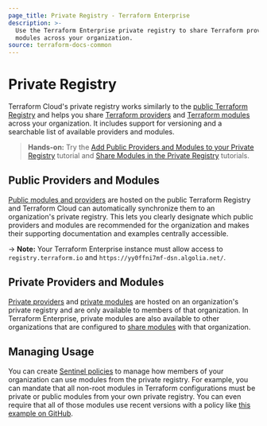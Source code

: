 ```yaml
---
page_title: Private Registry - Terraform Enterprise
description: >-
  Use the Terraform Enterprise private registry to share Terraform providers and
  modules across your organization.
source: terraform-docs-common
---
```


# Private Registry

Terraform Cloud's private registry works similarly to the [public Terraform Registry](/registry) and helps you share [Terraform providers](/language/providers) and [Terraform modules](/language/modules) across your organization. It includes support for versioning and a searchable list of available providers and modules.

> **Hands-on:** Try the [Add Public Providers and Modules to your Private Registry](https://learn.hashicorp.com/tutorials/terraform/private-registry-add) tutorial and [Share Modules in the Private Registry](/terraform/tutorials/modules/module-private-registry-share) tutorials.

## Public Providers and Modules

[Public modules and providers](/enterprise/registry/add) are hosted on the public Terraform Registry and Terraform Cloud can automatically synchronize them to an organization's private registry. This lets you clearly designate which public providers and modules are recommended for the organization and makes their supporting documentation and examples centrally accessible.

-> **Note:** Your Terraform Enterprise instance must allow access to `registry.terraform.io` and `https://yy0ffni7mf-dsn.algolia.net/`.

## Private Providers and Modules

[Private providers](/enterprise/registry/publish-providers) and [private modules](/enterprise/registry/publish) are hosted on an organization's private registry and are only available to members of that organization. In Terraform Enterprise, private modules are also available to other organizations that are configured to [share modules](/enterprise/admin/application/module-sharing) with that organization.

## Managing Usage

You can create [Sentinel policies](/enterprise/sentinel) to manage how members of your organization can use modules from the private registry. For example, you can mandate that all non-root modules in Terraform configurations must be private or public modules from your own private registry. You can even require that all of those modules use recent versions with a policy like [this example on GitHub](https://github.com/hashicorp/terraform-guides/blob/master/governance/third-generation/cloud-agnostic/http-examples/use-recent-versions-from-pmr.sentinel).

